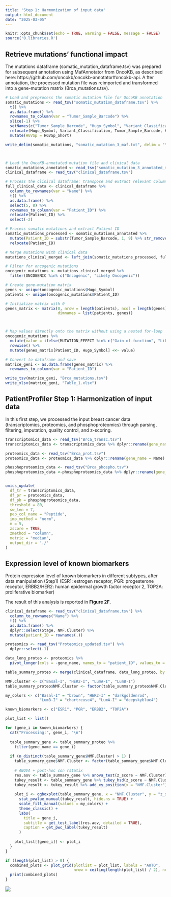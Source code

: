 ```yaml
---
title: 'Step 1: Harmonization of input data'
output: html_document
date: "2025-03-05"
---
```


```r

knitr::opts_chunk$set(echo = TRUE, warning = FALSE, message = FALSE)
source('0.libraries.R')
```


## Retrieve mutations' functional impact 


The mutations dataframe (somatic_mutation_dataframe.tsv) was prepared for subsequent annotation using MafAnnotator from OncoKB, as described here: https://github.com/oncokb/oncokb-annotator#oncokb-api. A
fter annotation, the processed mutation file was reimported and transformed into a 
gene-mutation matrix (Brca_mutations.tsv).
 


```r

# Load and preprocess the somatic mutation file for OncoKB annotation
somatic_mutations <- read_tsv("somatic_mutation_dataframe.tsv") %>%
  t() %>%
  as.data.frame() %>%
  rownames_to_column(var = "Tumor_Sample_Barcode") %>%
  slice(-1) %>%  
  setNames(c("Tumor_Sample_Barcode", "Hugo_Symbol", "Variant_Classification", "HGVSp_Short")) %>%
  relocate(Hugo_Symbol, Variant_Classification, Tumor_Sample_Barcode, HGVSp_Short) %>%
  mutate(HGVSp = HGVSp_Short)  

write_delim(somatic_mutations, "somatic_mutation_3_maf.txt", delim = "\t", col_names = TRUE)



# Load the OncoKB-annotated mutation file and clinical data
somatic_mutations_annotated <- read_tsv("somatic_mutation_3_annotated_maf.txt")
clinical_dataframe <- read_tsv("clinical_dataframe.tsv")

# Process the clinical dataframe: transpose and extract relevant columns
full_clinical_data <- clinical_dataframe %>%
  column_to_rownames(var = "Name") %>%
  t() %>%
  as.data.frame() %>%
  select(5, 8) %>%  
  rownames_to_column(var = "Patient_ID") %>%
  relocate(Patient_ID) %>%
  select(-2)  

# Process somatic mutations and extract Patient ID
somatic_mutations_processed <- somatic_mutations_annotated %>%
  mutate(Patient_ID = substr(Tumor_Sample_Barcode, 1, 9) %>% str_remove("\\.")) %>%
  relocate(Patient_ID)

# Merge mutations with clinical data
mutations_clinical_merged <- left_join(somatic_mutations_processed, full_clinical_data, by = "Patient_ID")

# Filter for oncogenic mutations
oncogenic_mutations <- mutations_clinical_merged %>%
  filter(ONCOGENIC %in% c("Oncogenic", "Likely Oncogenic"))

# Create gene-mutation matrix
genes <- unique(oncogenic_mutations$Hugo_Symbol)
patients <- unique(oncogenic_mutations$Patient_ID)

# Initialize matrix with 0
genes_matrix <- matrix(0, nrow = length(patients), ncol = length(genes), 
                       dimnames = list(patients, genes))



# Map values directly onto the matrix without using a nested for-loop
oncogenic_mutations %>%
  mutate(value = ifelse(MUTATION_EFFECT %in% c("Gain-of-function", "Likely Gain-of-function"), 1, -1)) %>%
  rowwise() %>%
  mutate(genes_matrix[Patient_ID, Hugo_Symbol] <<- value)

# Convert to dataframe and save
matrice_geni <- as.data.frame(genes_matrix) %>%
  rownames_to_column(var = "Patient_ID")

write_tsv(matrice_geni, "Brca_mutations.tsv")
write_xlsx(matrice_geni, "Table_1.xlsx")


```



## PatientProfiler Step 1: Harmonization of input data 

In this first step, we processed the input breast cancer data (transcriptomics, proteomics, and phosphoproteomics) through parsing, filtering, imputation, quality control, and z-scoring.

```r

transcriptomics_data <- read_tsv("Brca_transc.tsv") 
transcriptomics_data <- transcriptomics_data %>% dplyr::rename(gene_name = Name)

proteomics_data <- read_tsv("Brca_prot.tsv") 
proteomics_data <- proteomics_data %>% dplyr::rename(gene_name = Name) %>% select(-Database_ID)

phosphoproteomics_data <- read_tsv("Brca_phospho.tsv")  
phosphoproteomics_data <-phosphoproteomics_data %>% dplyr::rename(gene_name = Name) %>% select(-Database_ID)


omics_update(
  df_tr = transcriptomics_data,   
  df_pr = proteomics_data,   
  df_ph = phosphoproteomics_data,  
  threshold = 80,
  sw_len = 7,
  pep_col_name = "Peptide",
  imp_method = "norm", 
  m = 5,
  zscore = TRUE,   
  zmethod = "column",   
  metric = "median",
  output_dir = './'
)

```



## Expression level of known biomarkers

Protein expression level of known biomarkers in different subtypes, after data manipulation (Step1) (ESR1: estrogen receptor, PGR: progesterone receptor, ERBB2/HER2: human epidermal growth factor receptor 2, TOP2A: proliferative biomarker)


The result of this analysis is reported in **Figure 2F.**


```r

clinical_dataframe <- read_tsv("clinical_dataframe.tsv") %>%
  column_to_rownames("Name") %>%
  t() %>%
  as.data.frame() %>%
  dplyr::select(Stage, NMF.Cluster) %>%
  mutate(patient_ID = rownames(.))

proteomics <- read_tsv("Proteomics_updated.tsv") %>%
  dplyr::select(-1)

data_long_proteo <- proteomics %>%
  pivot_longer(cols = -gene_name, names_to = "patient_ID", values_to = "z_score")

table_summary_proteo <- merge(clinical_dataframe, data_long_proteo, by = "patient_ID")

NMF.Cluster <- c("Basal-I", "HER2-I", "LumA-I", "LumB-I")
table_summary_proteo$NMF.Cluster <- factor(table_summary_proteo$NMF.Cluster, levels = NMF.Cluster)

my_colors <- c("Basal-I" = "brown", "HER2-I" = "darkgoldenrod", 
               "LumB-I" = "chartreuse4", "LumA-I" = "deepskyblue4")

known_biomarkers <- c("ESR1", "PGR", "ERBB2", "TOP2A")

plot_list <- list()

for (gene_i in known_biomarkers) {
  cat("Processing:", gene_i, "\n")
  
  table_summary_gene <- table_summary_proteo %>%
    filter(gene_name == gene_i)
  
  if (n_distinct(table_summary_gene$NMF.Cluster) > 1) {
    table_summary_gene$NMF.Cluster <- factor(table_summary_gene$NMF.Cluster, levels = NMF.Cluster)
    
    # ANOVA + post-hoc con rstatix
    res.aov <- table_summary_gene %>% anova_test(z_score ~ NMF.Cluster)
    tukey_result <- table_summary_gene %>% tukey_hsd(z_score ~ NMF.Cluster)
    tukey_result <- tukey_result %>% add_xy_position(x = "NMF.Cluster")
    
    plot_i <- ggboxplot(table_summary_gene, x = "NMF.Cluster", y = "z_score", fill = "NMF.Cluster") +
      stat_pvalue_manual(tukey_result, hide.ns = TRUE) +
      scale_fill_manual(values = my_colors) +
      theme_classic() +
      labs(
        title = gene_i,
        subtitle = get_test_label(res.aov, detailed = TRUE),
        caption = get_pwc_label(tukey_result)
      )
    
    plot_list[[gene_i]] <- plot_i
  }
}

if (length(plot_list) > 0) {
  combined_plots <- plot_grid(plotlist = plot_list, labels = "AUTO", 
                              nrow = ceiling(length(plot_list) / 2), ncol = 2)
  print(combined_plots)
}


```

![](images/2F.png)